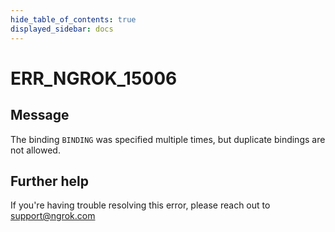 ```yaml
---
hide_table_of_contents: true
displayed_sidebar: docs
---
```



# ERR_NGROK_15006

## Message

The binding `BINDING` was specified multiple times, but duplicate bindings are not allowed.

<ErrorDetails error="err_ngrok_15006" />

## Further help

If you're having trouble resolving this error, please reach out to [support@ngrok.com](mailto:support@ngrok.com?subject=Help%20with%20ERR_NGROK_15006)
